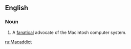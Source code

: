 ==English==
{{rfv}}
===Noun===
{{en-noun}}

# A [[fanatic]]al advocate of the Macintosh computer system.

[[ru:Macaddict]]